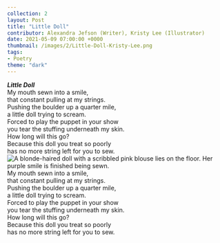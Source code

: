 ---
collection: 2
layout: Post
title: "Little Doll"
contributor: Alexandra Jefson (Writer), Kristy Lee (Illustrator)
date: 2021-05-09 07:00:00 +0000
thumbnail: /images/2/Little-Doll-Kristy-Lee.png
tags: 
- Poetry
theme: "dark"
---

<div class="little-doll-main white" title="A blonde-haired doll with a scribbled pink blouse lies on the floor. Her purple smile is finished being sewn.">
<strong><em>Little Doll</em></strong><br/>
My mouth sewn into a smile,<br/>
that constant pulling at my strings.<br/>
Pushing the boulder up a quarter mile,<br/>
a little doll trying to scream.<br/>
Forced to play the puppet in your show<br/>
you tear the stuffing underneath my skin.<br/>
How long will this go?<br/>
Because this doll you treat so poorly<br/>
has no more string left for you to sew.<br/>
</div>

<div class="little-doll-mobile">
<img src="/images/2/Little-Doll-Kristy-Lee.png" alt="A blonde-haired doll with a scribbled pink blouse lies on the floor. Her purple smile is finished being sewn." /><br/>
My mouth sewn into a smile,<br/>
that constant pulling at my strings.<br/>
Pushing the boulder up a quarter mile,<br/>
a little doll trying to scream.<br/>
Forced to play the puppet in your show<br/>
you tear the stuffing underneath my skin.<br/>
How long will this go?<br/>
Because this doll you treat so poorly<br/>
has no more string left for you to sew.<br/>
</div>